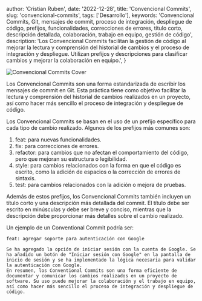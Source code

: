 

  author: 'Cristian Ruben',
  date: '2022-12-28',
  title: 'Convencional Commits',
  slug: 'convencional-commits',
  tags: ['Desarrollo'],
  keywords:
    'Convencional Commits, Git, mensajes de commit, proceso de integración, despliegue de código, prefijos, funcionalidades, correcciones de errores, título corto, descripción detallada, colaboración, trabajo en equipo, gestión de código',
  description:
    'Los Convencional Commits facilitan la gestión de código al mejorar la lectura y comprensión del historial de cambios y el proceso de integración y despliegue. Utilizan prefijos y descripciones para clasificar cambios y mejorar la colaboración en equipo.',
}


<Image
  className="w-full rounded-md"
  src={coverImg}
  alt="Convencional Commits Cover"
  placeholder="blur"
  priority
/>

Los Convencional Commits son una forma estandarizada de escribir los mensajes de commit en Git. Esta práctica tiene como objetivo facilitar la lectura y comprensión del historial de cambios realizados en un proyecto, así como hacer más sencillo el proceso de integración y despliegue de código.

Los Convencional Commits se basan en el uso de un prefijo específico para cada tipo de cambio realizado. Algunos de los prefijos más comunes son:

1. feat: para nuevas funcionalidades.
2. fix: para correcciones de errores.
3. refactor: para cambios que no afectan el comportamiento del código, pero que mejoran su estructura o legibilidad.
4. style: para cambios relacionados con la forma en que el código es escrito, como la adición de espacios o la corrección de errores de sintaxis.
5. test: para cambios relacionados con la adición o mejora de pruebas.

Además de estos prefijos, los Convencional Commits también incluyen un título corto y una descripción más detallada del commit. El título debe ser escrito en minúsculas y debe ser breve y conciso, mientras que la descripción debe proporcionar más detalles sobre el cambio realizado.

Un ejemplo de un Conventional Commit podría ser:

```shell
feat: agregar soporte para autenticación con Google

Se ha agregado la opción de iniciar sesión con la cuenta de Google. Se ha añadido un botón de "Iniciar sesión con Google" en la pantalla de inicio de sesión y se ha implementado la lógica necesaria para validar la autenticación con Google.
En resumen, los Conventional Commits son una forma eficiente de documentar y comunicar los cambios realizados en un proyecto de software. Su uso puede mejorar la colaboración y el trabajo en equipo, así como hacer más sencillo el proceso de integración y despliegue de código.
```
